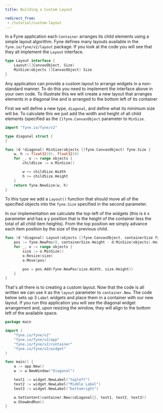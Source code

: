 ```yaml
---
title: Building a Custom Layout

redirect_from:
 - /tutorial/custom-layout
---
```


In a Fyne application each `Container` arranges its child elements using a simple layout algorithm.
Fyne defines many layouts available in the `fyne.io/fyne/v2/layout` package.
If you look at the code you will see that they all implement the `Layout` interface.

```go
type Layout interface {
	Layout([]CanvasObject, Size)
	MinSize(objects []CanvasObject) Size
}
```

Any application can provide a custom layout to arrange widgets in a non-standard manner. To do this you need to implement the interface above in your own code.
To illustrate this we will create a new layout that arranges elements in a diagonal line and is arranged to the bottom left of its container

First we will define a new type, `diagonal`, and define what its minimum size will be. To calculate this we just add the width and height of all child elements (specified as the `[]fyne.CanvasObject` parameter to `MinSize`.

```go
import "fyne.io/fyne/v2"

type diagonal struct {
}

func (d *diagonal) MinSize(objects []fyne.CanvasObject) fyne.Size {
	w, h := float32(0), float32(0)
	for _, o := range objects {
		childSize := o.MinSize()

		w += childSize.Width
		h += childSize.Height
	}
	return fyne.NewSize(w, h)
}
```

To this type we add a `Layout()` function that should move all of the specified objects into the `fyne.Size` specified in the second parameter.

In our implementation we calculate the top-left of the widgets (this is `0` x parameter and has a y position that is the height of the container less the total of all child item heights).
From the top position we simply advance each item position by the size of the previous child.

```go
func (d *diagonal) Layout(objects []fyne.CanvasObject, containerSize fyne.Size) {
	pos := fyne.NewPos(0, containerSize.Height - d.MinSize(objects).Height)
	for _, o := range objects {
		size := o.MinSize()
		o.Resize(size)
		o.Move(pos)

		pos = pos.Add(fyne.NewPos(size.Width, size.Height))
	}
}
```

That's all there is to creating a custom layout.
Now that the code is all written we can use it as the `layout` parameter to `container.New`.
The code below sets up 3 `Label` widgets and place them in a container with our new layout.
If you run this application you will see the diagonal widget arrangement and, upon resizing the window, they will align to the bottom left of the available space.

```go
package main

import (
	"fyne.io/fyne/v2"
	"fyne.io/fyne/v2/app"
	"fyne.io/fyne/v2/container"
	"fyne.io/fyne/v2/widget"
)

func main() {
	a := app.New()
	w := a.NewWindow("Diagonal")

	text1 := widget.NewLabel("topleft")
	text2 := widget.NewLabel("Middle Label")
	text3 := widget.NewLabel("bottomright")

	w.SetContent(container.New(&diagonal{}, text1, text2, text3))
	w.ShowAndRun()
}
```
